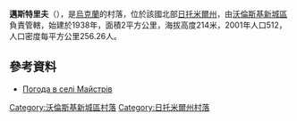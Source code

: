 {{coord|50|35|4|N|27|32|46|E|scale:30000|display=title}}

'''邁斯特里夫'''（{{lang-uk|Майстрів}}），是[[烏克蘭|烏克蘭]]的村落，位於該國北部[[日托米爾州|日托米爾州]]，由[[沃倫斯基新城區|沃倫斯基新城區]]負責管轄，始建於1938年，面積2平方公里，海拔高度214米，2001年人口512，人口密度每平方公里256.26人。

==參考資料== 
* [http://weather.in.ua/ua/zhitomirskaja/14350 Погода в селі Майстрів] {{Wayback|url=http://weather.in.ua/ua/zhitomirskaja/14350 |date=20160305205650 }}

{{DEFAULTSORT:Майстрів}}
[[Category:沃倫斯基新城區村落|Category:沃倫斯基新城區村落]]
[[Category:日托米爾州村落|Category:日托米爾州村落]]


{{Zhytomyr-geo-stub}}